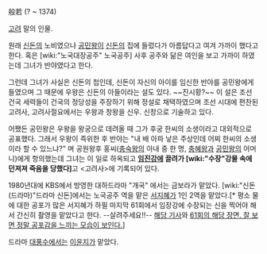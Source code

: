 般若
(? ~ 1374)

[[고려]] 말의 인물.

원래 [[신돈]]의 노비였으나 [[공민왕]]이 [[신돈]]의 집에 들렀다가 아름답다고 여겨 가까이 했다고 한다. 혹은 [wiki:"노국대장공주" 노국공주] 사후 공주와 닮은 여인을 보고 가까이 하였는데 그녀가 반야였다고 한다. 

그런데 그녀가 사실은 신돈의 첩인데, 신돈이 자신의 아이를 임신한 반야를 공민왕에게 들였으며 그 때문에 우왕은 신돈의 아들이라는 설도 있다. ~~진시황?~~ 이 설은 조선 건국 세력들이 건국의 정당성을 주장하기 위해 정설로 채택하였으며 조선 시대에 편찬된 고려사, 고려사절요에서는 우왕과 창왕을 신우. 신창으로 기술하고 있다.

어쨌든 공민왕은 우왕을 왕궁으로 데려올 때 그가 후궁 한씨의 소생이라고 대외적으로 공표했다. 그래서 우왕이 즉위한 후 반야는 "내 배 아파 낳은 주상인데 어찌 한씨의 소생이라 할 수 있느냐?" 며 공원왕후 홍씨([[충숙왕]]의 아내 중 한 명, [[충혜왕]]과 [[공민왕]]의 어머니)에게 항의했는데 그녀는 이 일로 하옥되고 '''[[임진강]]에 끌려가 [wiki:"수장"강물 속에 던져져 죽음을 당했다]'''고 <고려사>에 기록되어 있다.

1980년대에 KBS에서 방영한 대하드라마 "개국" 에서는 금보라가 맡았다. [wiki:"신돈(드라마)"드라마 신돈]에서는 노국공주 역을 맡은 [[서지혜]]가 1인 2역을 맡았다.[* 평소 물에 대한 공포가 많은 서지혜가 하필 마지막 61회에서 임장강에 수장되는 신을 찍어야 해서 간신히 촬영을 맡았다고 한다. --살려주세요!!-- [http://foto.sportschosun.com/news/ntype2_o.htm?ut=1&name=/news/entertainment/200607/20060710/67j13006.htm 해당 기사]와 [http://www.youtube.com/watch?v=7iuave0FXgw 61회의 해당 장면. 잘 보면 정말 공포감을 느끼는 모습이 보인다.]]

드라마 [[대풍수]]에서는 [[이윤지]]가 맡았다.
